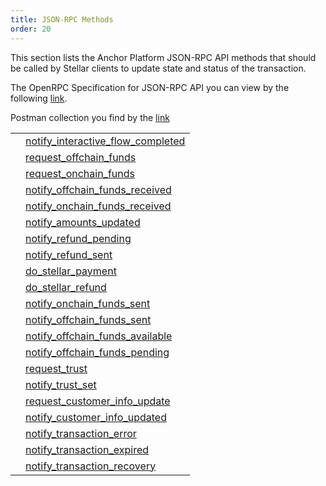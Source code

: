 ```yaml
---
title: JSON-RPC Methods
order: 20
---
```



This section lists the Anchor Platform JSON-RPC API methods that should be called by Stellar clients to update state and status of the transaction.

The OpenRPC Specification for JSON-RPC API you can view by the following [link](https://playground.open-rpc.org/?schemaUrl=https://raw.githubusercontent.com/MazurakIhor/stellar-docs/SDFSOF-122/static/assets/rpc-methods/open-rpc.json).

Postman collection you find by the [link](https://documenter.getpostman.com/view/9257637/2s9Y5U1kra)

<EndpointsTable title="JSON-RPC Methods">

| | |
| --- | --------------------- |
| | [notify_interactive_flow_completed](notify_interactive_flow_completed/index.mdx) |
| | [request_offchain_funds](request_offchain_funds/index.mdx) |
| | [request_onchain_funds](request_onchain_funds/index.mdx) |
| | [notify_offchain_funds_received](notify_offchain_funds_received/index.mdx) |
| | [notify_onchain_funds_received](notify_onchain_funds_received/index.mdx) |
| | [notify_amounts_updated](notify_amounts_updated/index.mdx) |
| | [notify_refund_pending](notify_refund_pending/index.mdx) |
| | [notify_refund_sent](notify_refund_sent/index.mdx) |
| | [do_stellar_payment](do_stellar_payment/index.mdx) |
| | [do_stellar_refund](do_stellar_refund/index.mdx) |
| | [notify_onchain_funds_sent](notify_onchain_funds_sent/index.mdx) |
| | [notify_offchain_funds_sent](notify_offchain_funds_sent/index.mdx) |
| | [notify_offchain_funds_available](notify_offchain_funds_available/index.mdx) |
| | [notify_offchain_funds_pending](notify_offchain_funds_pending/index.mdx) |
| | [request_trust](request_trust/index.mdx) |
| | [notify_trust_set](notify_trust_set/index.mdx) |
| | [request_customer_info_update](request_customer_info_update/index.mdx) |
| | [notify_customer_info_updated](notify_customer_info_updated/index.mdx) |
| | [notify_transaction_error](notify_transaction_error/index.mdx) |
| | [notify_transaction_expired](notify_transaction_expired/index.mdx) |
| | [notify_transaction_recovery](notify_transaction_recovery/index.mdx) |
</EndpointsTable>

